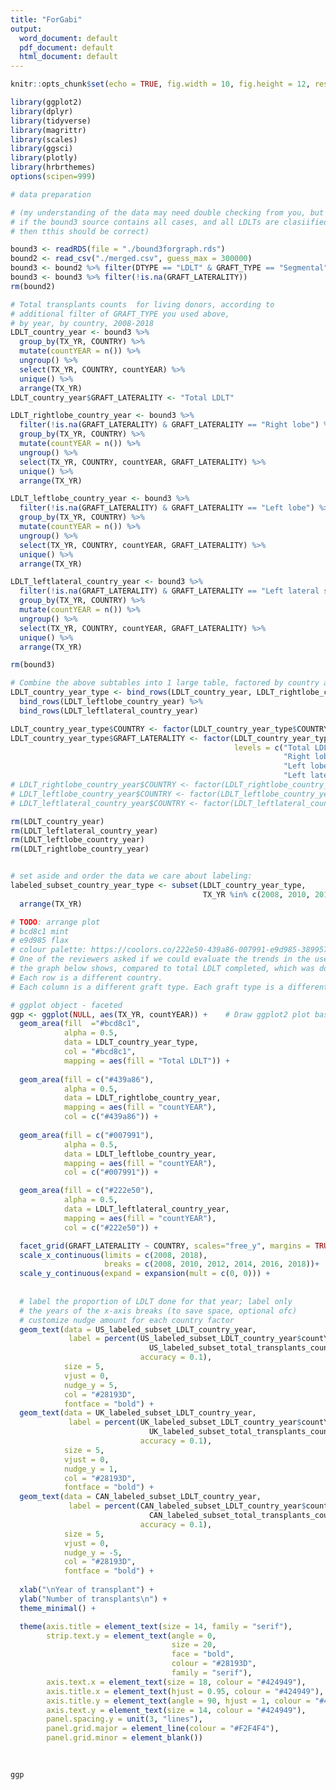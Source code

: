 ```yaml
---
title: "ForGabi"
output:
  word_document: default
  pdf_document: default
  html_document: default
---
```


```r
knitr::opts_chunk$set(echo = TRUE, fig.width = 10, fig.height = 12, results="asis")
```

```r
library(ggplot2)
library(dplyr)
library(tidyverse)
library(magrittr)
library(scales)
library(ggsci)
library(plotly)
library(hrbrthemes)
options(scipen=999)
```

```r
# data preparation

# (my understanding of the data may need double checking from you, but
# if the bound3 source contains all cases, and all LDLTs are clasiified somehow,
# then tthis should be correct)

bound3 <- readRDS(file = "./bound3forgraph.rds")
bound2 <- read_csv("./merged.csv", guess_max = 300000)
bound3 <- bound2 %>% filter(DTYPE == "LDLT" & GRAFT_TYPE == "Segmental")
bound3 <- bound3 %>% filter(!is.na(GRAFT_LATERALITY))
rm(bound2)

# Total transplants counts  for living donors, according to
# additional filter of GRAFT_TYPE you used above,
# by year, by country, 2008-2018
LDLT_country_year <- bound3 %>%
  group_by(TX_YR, COUNTRY) %>%
  mutate(countYEAR = n()) %>%
  ungroup() %>%
  select(TX_YR, COUNTRY, countYEAR) %>%
  unique() %>%
  arrange(TX_YR)
LDLT_country_year$GRAFT_LATERALITY <- "Total LDLT"

LDLT_rightlobe_country_year <- bound3 %>%
  filter(!is.na(GRAFT_LATERALITY) & GRAFT_LATERALITY == "Right lobe") %>% 
  group_by(TX_YR, COUNTRY) %>%
  mutate(countYEAR = n()) %>%
  ungroup() %>%
  select(TX_YR, COUNTRY, countYEAR, GRAFT_LATERALITY) %>%
  unique() %>%
  arrange(TX_YR)

LDLT_leftlobe_country_year <- bound3 %>%
  filter(!is.na(GRAFT_LATERALITY) & GRAFT_LATERALITY == "Left lobe") %>% 
  group_by(TX_YR, COUNTRY) %>%
  mutate(countYEAR = n()) %>%
  ungroup() %>%
  select(TX_YR, COUNTRY, countYEAR, GRAFT_LATERALITY) %>%
  unique() %>%
  arrange(TX_YR)

LDLT_leftlateral_country_year <- bound3 %>%
  filter(!is.na(GRAFT_LATERALITY) & GRAFT_LATERALITY == "Left lateral segment") %>% 
  group_by(TX_YR, COUNTRY) %>%
  mutate(countYEAR = n()) %>%
  ungroup() %>%
  select(TX_YR, COUNTRY, countYEAR, GRAFT_LATERALITY) %>%
  unique() %>%
  arrange(TX_YR)

rm(bound3)

# Combine the above subtables into 1 large table, factored by country and by GRAFT_TYPE
LDLT_country_year_type <- bind_rows(LDLT_country_year, LDLT_rightlobe_country_year) %>%
  bind_rows(LDLT_leftlobe_country_year) %>%
  bind_rows(LDLT_leftlateral_country_year)

LDLT_country_year_type$COUNTRY <- factor(LDLT_country_year_type$COUNTRY, levels = c("US", "CAN", "UK"))
LDLT_country_year_type$GRAFT_LATERALITY <- factor(LDLT_country_year_type$GRAFT_LATERALITY, 
                                                  levels = c("Total LDLT",
                                                             "Right lobe", 
                                                             "Left lobe", 
                                                             "Left lateral segment"))
# LDLT_rightlobe_country_year$COUNTRY <- factor(LDLT_rightlobe_country_year$COUNTRY, levels = c("US", "CAN", "UK"))
# LDLT_leftlobe_country_year$COUNTRY <- factor(LDLT_leftlobe_country_year$COUNTRY, levels = c("US", "CAN", "UK"))
# LDLT_leftlateral_country_year$COUNTRY <- factor(LDLT_leftlateral_country_year$COUNTRY, levels = c("US", "CAN", "UK"))

rm(LDLT_country_year)
rm(LDLT_leftlateral_country_year)
rm(LDLT_leftlobe_country_year)
rm(LDLT_rightlobe_country_year)


# set aside and order the data we care about labeling:
labeled_subset_country_year_type <- subset(LDLT_country_year_type,
                                           TX_YR %in% c(2008, 2010, 2012, 2014, 2016, 2018)) %>%
  arrange(TX_YR)

```

``` r
# TODO: arrange plot
# bcd8c1 mint
# e9d985 flax
# colour palette: https://coolors.co/222e50-439a86-007991-e9d985-389957
# One of the reviewers asked if we could evaluate the trends in the use of various graft types in the different countries.
# the graph below shows, compared to total LDLT completed, which was done of the various graft types. 
# Each row is a different country.
# Each column is a different graft type. Each graft type is a different colour. "Total LDLT" is a graft type representing all LDLT performed

# ggplot object - faceted
ggp <- ggplot(NULL, aes(TX_YR, countYEAR)) +    # Draw ggplot2 plot based on two data frames
  geom_area(fill  ="#bcd8c1",
            alpha = 0.5, 
            data = LDLT_country_year_type, 
            col = "#bcd8c1",
            mapping = aes(fill = "Total LDLT")) +
  
  geom_area(fill = c("#439a86"), 
            alpha = 0.5, 
            data = LDLT_rightlobe_country_year, 
            mapping = aes(fill = "countYEAR"),
            col = c("#439a86")) +
  
  geom_area(fill = c("#007991"), 
            alpha = 0.5, 
            data = LDLT_leftlobe_country_year, 
            mapping = aes(fill = "countYEAR"),
            col = c("#007991")) +

  geom_area(fill = c("#222e50"), 
            alpha = 0.5, 
            data = LDLT_leftlateral_country_year, 
            mapping = aes(fill = "countYEAR"),
            col = c("#222e50")) +

  facet_grid(GRAFT_LATERALITY ~ COUNTRY, scales="free_y", margins = TRUE) +
  scale_x_continuous(limits = c(2008, 2018), 
                     breaks = c(2008, 2010, 2012, 2014, 2016, 2018))+
  scale_y_continuous(expand = expansion(mult = c(0, 0))) +
  
 
  # label the proportion of LDLT done for that year; label only 
  # the years of the x-axis breaks (to save space, optional ofc)
  # customize nudge amount for each country factor
  geom_text(data = US_labeled_subset_LDLT_country_year, 
             label = percent(US_labeled_subset_LDLT_country_year$countYEAR /
                               US_labeled_subset_total_transplants_country_year$countYEAR, 
                             accuracy = 0.1),
            size = 5,
            vjust = 0,
            nudge_y = 5,
            col = "#28193D",
            fontface = "bold") +
  geom_text(data = UK_labeled_subset_LDLT_country_year, 
             label = percent(UK_labeled_subset_LDLT_country_year$countYEAR /
                               UK_labeled_subset_total_transplants_country_year$countYEAR, 
                             accuracy = 0.1),
            size = 5,
            vjust = 0,
            nudge_y = 1,
            col = "#28193D",
            fontface = "bold") +
  geom_text(data = CAN_labeled_subset_LDLT_country_year, 
             label = percent(CAN_labeled_subset_LDLT_country_year$countYEAR /
                               CAN_labeled_subset_total_transplants_country_year$countYEAR, 
                             accuracy = 0.1),
            size = 5,
            vjust = 0,
            nudge_y = -5,
            col = "#28193D",
            fontface = "bold") +
  
  xlab("\nYear of transplant") +
  ylab("Number of transplants\n") +
  theme_minimal() +

  theme(axis.title = element_text(size = 14, family = "serif"),
        strip.text.y = element_text(angle = 0, 
                                    size = 20,
                                    face = "bold",
                                    colour = "#28193D",
                                    family = "serif"),
        axis.text.x = element_text(size = 18, colour = "#424949"),
        axis.title.x = element_text(hjust = 0.95, colour = "#424949"),
        axis.title.y = element_text(angle = 90, hjust = 1, colour = "#424949"),
        axis.text.y = element_text(size = 14, colour = "#424949"), 
        panel.spacing.y = unit(3, "lines"),
        panel.grid.major = element_line(colour = "#F2F4F4"),
        panel.grid.minor = element_blank()) 
  

 
ggp
```



